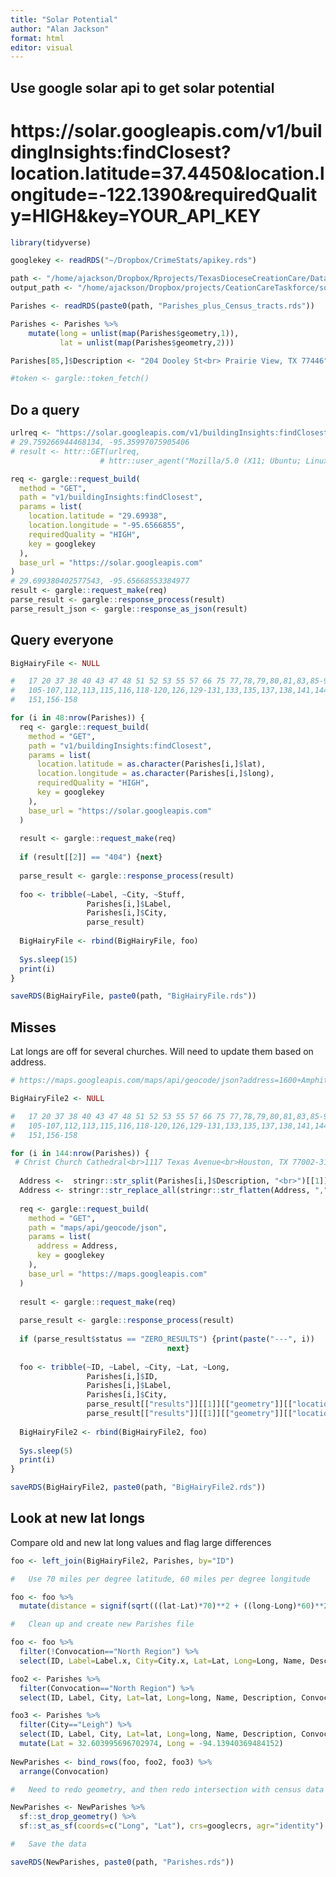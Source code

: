```yaml
---
title: "Solar Potential"
author: "Alan Jackson"
format: html
editor: visual
---
```


##      Use google solar api to get solar potential

# https://solar.googleapis.com/v1/buildingInsights:findClosest?location.latitude=37.4450&location.longitude=-122.1390&requiredQuality=HIGH&key=YOUR_API_KEY

```r

library(tidyverse)

googlekey <- readRDS("~/Dropbox/CrimeStats/apikey.rds")

path <- "/home/ajackson/Dropbox/Rprojects/TexasDioceseCreationCare/Data/"
output_path <- "/home/ajackson/Dropbox/projects/CeationCareTaskforce/solar/"

Parishes <- readRDS(paste0(path, "Parishes_plus_Census_tracts.rds"))

Parishes <- Parishes %>%
    mutate(long = unlist(map(Parishes$geometry,1)),
           lat = unlist(map(Parishes$geometry,2)))

Parishes[85,]$Description <- "204 Dooley St<br> Prairie View, TX 77446"

#token <- gargle::token_fetch()

```


##    Do a query

```r

urlreq <- "https://solar.googleapis.com/v1/buildingInsights:findClosest?location.latitude=29.7593&location.longitude=-95.35997&requiredQuality=HIGH&key=AIzaSyCh1BnxeyvbIqokI-T0UjvJorknlF4M6Eg"
# 29.759266944468134, -95.35997075905406
# result <- httr::GET(urlreq,
                    # httr::user_agent("Mozilla/5.0 (X11; Ubuntu; Linux x86_64; rv:100.0) Gecko/20100101 Firefox/100.0"))

req <- gargle::request_build(
  method = "GET",
  path = "v1/buildingInsights:findClosest",
  params = list(
    location.latitude = "29.69938",
    location.longitude = "-95.6566855",
    requiredQuality = "HIGH",
    key = googlekey
  ),
  base_url = "https://solar.googleapis.com"
)
# 29.699380402577543, -95.65668553384977
result <- gargle::request_make(req)
parse_result <- gargle::response_process(result)
parse_result_json <- gargle::response_as_json(result)

```

##  Query everyone

```r

BigHairyFile <- NULL

#   17 20 37 38 40 43 47 48 51 52 53 55 57 66 75 77,78,79,80,81,83,85-91,95,96,98,
#   105-107,112,113,115,116,118-120,126,129-131,133,135,137,138,141,144-146,148,149,
#   151,156-158

for (i in 48:nrow(Parishes)) {
  req <- gargle::request_build(
    method = "GET",
    path = "v1/buildingInsights:findClosest",
    params = list(
      location.latitude = as.character(Parishes[i,]$lat),
      location.longitude = as.character(Parishes[i,]$long),
      requiredQuality = "HIGH",
      key = googlekey
    ),
    base_url = "https://solar.googleapis.com"
  )
  
  result <- gargle::request_make(req)
  
  if (result[[2]] == "404") {next}
  
  parse_result <- gargle::response_process(result)
  
  foo <- tribble(~Label, ~City, ~Stuff,
                 Parishes[i,]$Label,
                 Parishes[i,]$City,
                 parse_result)
  
  BigHairyFile <- rbind(BigHairyFile, foo)
  
  Sys.sleep(15)
  print(i)
}

saveRDS(BigHairyFile, paste0(path, "BigHairyFile.rds"))


```

##        Misses

Lat longs are off for several churches. Will need to update them based on address.

```r

# https://maps.googleapis.com/maps/api/geocode/json?address=1600+Amphitheatre+Parkway,+Mountain+View,+CA&key=YOUR_API_KEY

BigHairyFile2 <- NULL

#   17 20 37 38 40 43 47 48 51 52 53 55 57 66 75 77,78,79,80,81,83,85-91,95,96,98,
#   105-107,112,113,115,116,118-120,126,129-131,133,135,137,138,141,144-146,148,149,
#   151,156-158

for (i in 144:nrow(Parishes)) {
 # Christ Church Cathedral<br>1117 Texas Avenue<br>Houston, TX 77002-3113<br>(713) 222-2593<br>christchurchcathedral.org (http://christchurchcathedral.org)
 
  Address <-  stringr::str_split(Parishes[i,]$Description, "<br>")[[1]][1:2]
  Address <- stringr::str_replace_all(stringr::str_flatten(Address, ","), " ", "+")
  
  req <- gargle::request_build(
    method = "GET",
    path = "maps/api/geocode/json",
    params = list(
      address = Address,
      key = googlekey
    ),
    base_url = "https://maps.googleapis.com"
  )
  
  result <- gargle::request_make(req)
  
  parse_result <- gargle::response_process(result)
  
  if (parse_result$status == "ZERO_RESULTS") {print(paste("---", i))
                                   next}
  
  foo <- tribble(~ID, ~Label, ~City, ~Lat, ~Long,
                 Parishes[i,]$ID,
                 Parishes[i,]$Label,
                 Parishes[i,]$City,
                 parse_result[["results"]][[1]][["geometry"]][["location"]][["lat"]],
                 parse_result[["results"]][[1]][["geometry"]][["location"]][["lng"]] )
  
  BigHairyFile2 <- rbind(BigHairyFile2, foo)
  
  Sys.sleep(5)
  print(i)
}

saveRDS(BigHairyFile2, paste0(path, "BigHairyFile2.rds"))

```

##    Look at new lat longs

Compare old and new lat long values and flag large differences

```r

foo <- left_join(BigHairyFile2, Parishes, by="ID")

#   Use 70 miles per degree latitude, 60 miles per degree longitude

foo <- foo %>% 
  mutate(distance = signif(sqrt(((lat-Lat)*70)**2 + ((long-Long)*60)**2)*5280, 3))

#   Clean up and create new Parishes file

foo <- foo %>% 
  filter(!Convocation=="North Region") %>% 
  select(ID, Label=Label.x, City=City.x, Lat=Lat, Long=Long, Name, Description, Convocation, County, geometry)

foo2 <- Parishes %>% 
  filter(Convocation=="North Region") %>% 
  select(ID, Label, City, Lat=lat, Long=long, Name, Description, Convocation, County, geometry)

foo3 <- Parishes %>% 
  filter(City=="Leigh") %>% 
  select(ID, Label, City, Lat=lat, Long=long, Name, Description, Convocation, County, geometry) %>% 
  mutate(Lat = 32.603995696702974, Long = -94.13940369484152)
  
NewParishes <- bind_rows(foo, foo2, foo3) %>% 
  arrange(Convocation)

#   Need to redo geometry, and then redo intersection with census data

NewParishes <- NewParishes %>% 
  sf::st_drop_geometry() %>% 
  sf::st_as_sf(coords=c("Long", "Lat"), crs=googlecrs, agr="identity")

#   Save the data

saveRDS(NewParishes, paste0(path, "Parishes.rds"))

```




